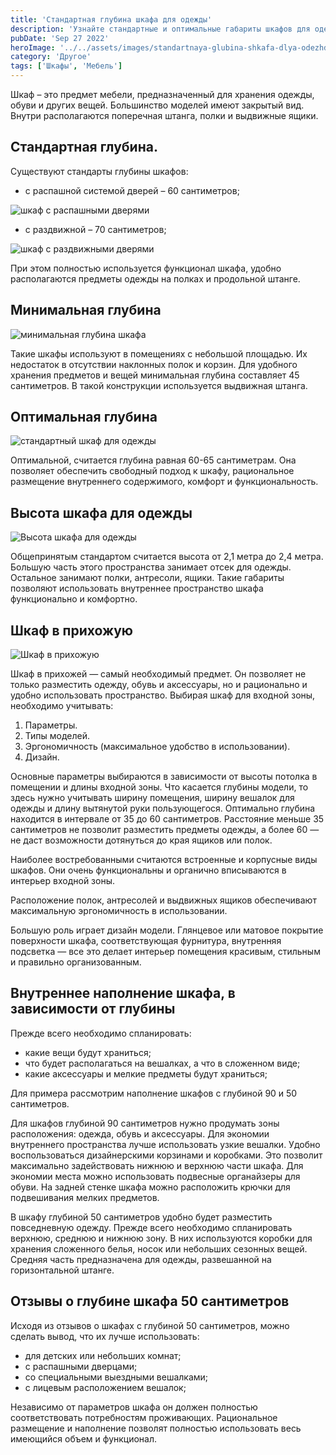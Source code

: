 ```yaml
---
title: 'Стандартная глубина шкафа для одежды'
description: 'Узнайте стандартные и оптимальные габариты шкафов для одежды, включая глубину, высоту и ширину. Подробное руководство для выбора и организации вашего идеального гардеробного пространства'
pubDate: 'Sep 27 2022'
heroImage: '../../assets/images/standartnaya-glubina-shkafa-dlya-odezhdy.webp'
category: 'Другое'
tags: ['Шкафы', 'Мебель']
---
```



Шкаф – это предмет мебели, предназначенный для хранения одежды, обуви и других вещей. Большинство моделей имеют закрытый вид. Внутри располагаются поперечная штанга, полки и выдвижные ящики.

## Стандартная глубина.

Существуют стандарты глубины шкафов:

- с распашной системой дверей – 60 сантиметров;

<Image src={img1} quality='high' alt='шкаф с распашными дверями' />

- с раздвижной – 70 сантиметров;

<Image src={img2} quality='high' alt='шкаф с раздвижными дверями' />

При этом полностью используется функционал шкафа, удобно располагаются предметы одежды на полках и продольной штанге.

## Минимальная глубина

<Image src={img3} quality='high' alt='минимальная глубина шкафа' />

Такие шкафы используют в помещениях с небольшой площадью. Их недостаток в отсутствии наклонных полок и корзин. Для удобного хранения предметов и вещей минимальная глубина составляет 45 сантиметров. В такой конструкции используется выдвижная штанга.

## Оптимальная глубина

<Image src={img4} quality='high' alt='стандартный шкаф для одежды' />

Оптимальной, считается глубина равная 60-65 сантиметрам. Она позволяет обеспечить свободный подход к шкафу, рациональное размещение внутреннего содержимого, комфорт и функциональность.

## Высота шкафа для одежды

<Image src={img5} quality='high' alt='Высота шкафа для одежды' />

Общепринятым стандартом считается высота от 2,1 метра до 2,4 метра. Большую часть этого пространства занимает отсек для одежды. Остальное занимают полки, антресоли, ящики. Такие габариты позволяют использовать внутреннее пространство шкафа функционально и комфортно.

## Шкаф в прихожую

<Image src={img6} quality='high' alt='Шкаф в прихожую' />

Шкаф в прихожей — самый необходимый предмет. Он позволяет не только разместить одежду, обувь и аксессуары, но и рационально и удобно использовать пространство. Выбирая шкаф для входной зоны, необходимо учитывать:

1. Параметры.
2. Типы моделей.
3. Эргономичность (максимальное удобство в использовании).
4. Дизайн.

Основные параметры выбираются в зависимости от высоты потолка в помещении и длины входной зоны. Что касается глубины модели, то здесь нужно учитывать ширину помещения, ширину вешалок для одежды и длину вытянутой руки пользующегося. Оптимально глубина находится в интервале от 35 до 60 сантиметров. Расстояние меньше 35 сантиметров не позволит разместить предметы одежды, а более 60 — не даст возможности дотянуться до края ящиков или полок.

Наиболее востребованными считаются встроенные и корпусные виды шкафов. Они очень функциональны и органично вписываются в интерьер входной зоны.

Расположение полок, антресолей и выдвижных ящиков обеспечивают максимальную эргономичность в использовании.

Большую роль играет дизайн модели. Глянцевое или матовое покрытие поверхности шкафа, соответствующая фурнитура, внутренняя подсветка — все это делает интерьер помещения красивым, стильным и правильно организованным.

## Внутреннее наполнение шкафа, в зависимости от глубины

Прежде всего необходимо спланировать:

- какие вещи будут храниться;
- что будет располагаться на вешалках, а что в сложенном виде;
- какие аксессуары и мелкие предметы будут храниться;

Для примера рассмотрим наполнение шкафов с глубиной 90 и 50 сантиметров.

Для шкафов глубиной 90 сантиметров нужно продумать зоны расположения: одежда, обувь и аксессуары. Для экономии внутреннего пространства лучше использовать узкие вешалки. Удобно воспользоваться дизайнерскими корзинами и коробками. Это позволит максимально задействовать нижнюю и верхнюю части шкафа. Для экономии места можно использовать подвесные органайзеры для обуви. На задней стенке шкафа можно расположить крючки для подвешивания мелких предметов.

В шкафу глубиной 50 сантиметров удобно будет разместить повседневную одежду. Прежде всего необходимо спланировать верхнюю, среднюю и нижнюю зону. В них используются коробки для хранения сложенного белья, носок или небольших сезонных вещей. Средняя часть предназначена для одежды, развешанной на горизонтальной штанге.

## Отзывы о глубине шкафа 50 сантиметров

Исходя из отзывов о шкафах с глубиной 50 сантиметров, можно сделать вывод, что их лучше использовать:

- для детских или небольших комнат;
- с распашными дверцами;
- со специальными выездными вешалками;
- с лицевым расположением вешалок;

Независимо от параметров шкафа он должен полностью соответствовать потребностям проживающих. Рациональное размещение и наполнение позволят полностью использовать весь имеющийся объем и функционал.

